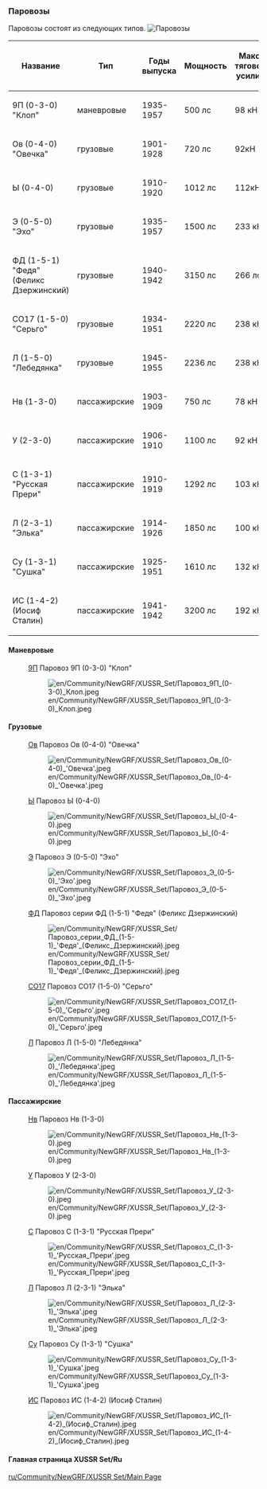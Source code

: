 === Паровозы ===
Паровозы состоят из следующих типов.
[[File:en/Паровозы.png|frame| Паровозы]]

{|class="wikitable sortable"
|-
! Название
! Тип
! Годы выпуска
! Мощность
! Макс. тяговое усилие
|-
|9П (0-3-0) "Клоп"
|маневровые
|1935-1957
|500 лс
|98 кН
|-
| Ов (0-4-0) "Овечка"
|грузовые
| 1901-1928
| 720 лс
| 92кН
|-
|  Ы (0-4-0) 
|грузовые
| 1910-1920
| 1012 лс
| 112кН
|-
|  Э (0-5-0) "Эхо"
|грузовые
| 1935-1957
| 1500 лс
| 233 кН
|-
| ФД (1-5-1) "Федя" (Феликс Дзержинский)
|грузовые
| 1940-1942
| 3150 лс
|266 лс
|-
| СО17 (1-5-0) "Серьго"
|грузовые
| 1934-1951
| 2220 лс
| 238 кН
|-
| Л (1-5-0) "Лебедянка"
|грузовые
| 1945-1955
| 2236 лс
| 238 кН
|-
|Нв (1-3-0)
|пассажирские
| 1903-1909
| 750 лс
| 78 кН
|-
|У (2-3-0) 
|пассажирские
| 1906-1910
| 1100 лс
| 92 кН
|-
| С (1-3-1) "Русская Прери"
|пассажирские
| 1910-1919
|1292 лс
| 103 кН
|-
| Л (2-3-1) "Элька"
|пассажирские
| 1914-1926
| 1850 лс
| 100 кН
|-
| Су (1-3-1) "Сушка"
|пассажирские
| 1925-1951
| 1610 лс
| 132 кН
|-
| ИС (1-4-2) (Иосиф Сталин)
|пассажирские
| 1941-1942
| 3200 лс
| 192 кН
|}

==== Маневровые==== 
: [https://ru.wikipedia.org/wiki/9П 9П] Паровоз 9П (0-3-0) "Клоп"
:[[File:en/Community/NewGRF/XUSSR Set/Паровоз 9П (0-3-0) Клоп.jpeg]]

====Грузовые====
: [https://ru.wikipedia.org/wiki/Паровоз_О#.D0.9F.D0.B0.D1.80.D0.BE.D0.B2.D0.BE.D0.B7.D1.8B_.D1.81.D0.B5.D1.80.D0.B8.D0.B9_.D0.9E.D0.B2_.D0.B8_.D0.9E.D0.BA Ов] Паровоз Ов (0-4-0) "Овечка"
:[[File:en/Community/NewGRF/XUSSR Set/Паровоз Ов (0-4-0) 'Овечка'.jpeg]]

: [https://ru.wikipedia.org/wiki/Паровоз_Ы Ы] Паровоз Ы (0-4-0) 
:[[File:en/Community/NewGRF/XUSSR Set/Паровоз Ы (0-4-0).jpeg]] 

: [https://ru.wikipedia.org/wiki/Паровоз_Э Э] Паровоз Э (0-5-0) "Эхо"
:[[File:en/Community/NewGRF/XUSSR Set/Паровоз Э (0-5-0) 'Эхо'.jpeg]]

: [https://ru.wikipedia.org/wiki/ФД ФД] Паровоз серии ФД (1-5-1) "Федя" (Феликс Дзержинский)
:[[File:en/Community/NewGRF/XUSSR Set/Паровоз серии ФД (1-5-1) 'Федя' (Феликс Дзержинский).jpeg]]

: [https://ru.wikipedia.org/wiki/СО_(паровоз) СО17] Паровоз СО17 (1-5-0) "Серьго"
:[[File:en/Community/NewGRF/XUSSR Set/Паровоз СО17 (1-5-0) 'Серьго'.jpeg]]

: [https://ru.wikipedia.org/wiki/Паровоз_Л Л] Паровоз Л (1-5-0) "Лебедянка"
:[[File:en/Community/NewGRF/XUSSR Set/Паровоз Л (1-5-0) 'Лебедянка'.jpeg]]

====Пассажирские====

: [https://ru.wikipedia.org/wiki/Паровоз_Н Нв] Паровоз Нв (1-3-0)
:[[File:en/Community/NewGRF/XUSSR Set/Паровоз Нв (1-3-0).jpeg]] 

: [https://ru.wikipedia.org/wiki/Паровоз_У У] Паровоз У (2-3-0) 
:[[File:en/Community/NewGRF/XUSSR Set/Паровоз У (2-3-0).jpeg]]

: [https://ru.wikipedia.org/wiki/Паровоз_С С] Паровоз С (1-3-1) "Русская Прери"
:[[File:en/Community/NewGRF/XUSSR Set/Паровоз С (1-3-1) 'Русская Прери'.jpeg]]

: [https://ru.wikipedia.org/wiki/Паровоз_Л Л] Паровоз Л (2-3-1) "Элька"
: [[File:en/Community/NewGRF/XUSSR Set/Паровоз Л (2-3-1) 'Элька'.jpeg]]

: [https://ru.wikipedia.org/wiki/Су_(паровоз) Су]  Паровоз Су (1-3-1) "Сушка"
:[[File:en/Community/NewGRF/XUSSR Set/Паровоз Су (1-3-1) 'Сушка'.jpeg]]

: [https://ru.wikipedia.org/wiki/ИС_(паровоз) ИС] Паровоз ИС (1-4-2) (Иосиф Сталин)
:[[File:en/Community/NewGRF/XUSSR Set/Паровоз ИС (1-4-2) (Иосиф Сталин).jpeg]]

====Главная страница XUSSR Set/Ru====
[[ru/Community/NewGRF/XUSSR Set/Main Page]]